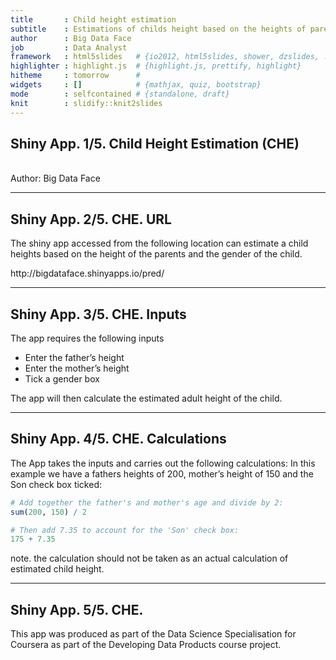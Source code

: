 ```yaml
---
title       : Child height estimation
subtitle    : Estimations of childs height based on the heights of parents
author      : Big Data Face
job         : Data Analyst
framework   : html5slides   # {io2012, html5slides, shower, dzslides, ...}
highlighter : highlight.js  # {highlight.js, prettify, highlight}
hitheme     : tomorrow      # 
widgets     : []            # {mathjax, quiz, bootstrap}
mode        : selfcontained # {standalone, draft}
knit        : slidify::knit2slides
---
```



## Shiny App. 1/5. Child Height Estimation (CHE)
<br>
Author: Big Data Face

---

## Shiny App. 2/5. CHE. URL

The shiny app accessed from the following location can estimate a child heights based on the height of the parents and the gender of the child.

<a>http://bigdataface.shinyapps.io/pred/</a>

---

## Shiny App. 3/5. CHE. Inputs

The app requires the following inputs

- Enter the father's height
- Enter the mother's height
- Tick a gender box

The app will then calculate the estimated adult height of the child.

---

## Shiny App. 4/5. CHE. Calculations

The App takes the inputs and carries out the following calculations: In this example we have a fathers heights of 200, mother's height of 150 and the Son check box ticked:

```r
# Add together the father's and mother's age and divide by 2:
sum(200, 150) / 2

# Then add 7.35 to account for the 'Son' check box:
175 + 7.35
```

note. the calculation should not be taken as an actual calculation of estimated child height.

---

## Shiny App. 5/5. CHE.

This app was produced as part of the Data Science Specialisation for Coursera as part of the Developing Data Products course project.



